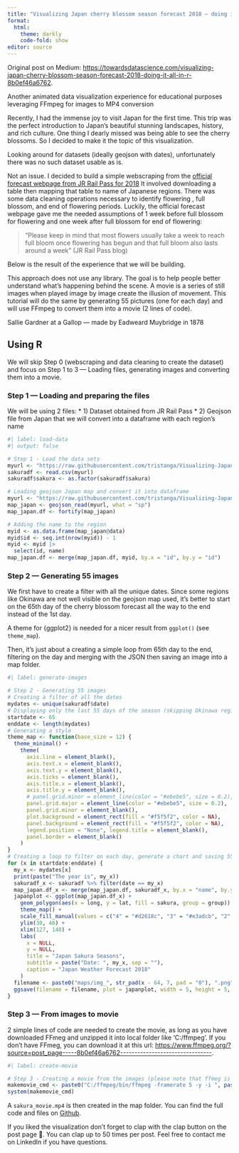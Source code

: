 ```yaml
---
title: "Visualizing Japan cherry blossom season forecast 2018 — doing it all in R"
format: 
  html:
    theme: darkly
    code-fold: show
editor: source
---
```


Original post on Medium: <https://towardsdatascience.com/visualizing-japan-cherry-blossom-season-forecast-2018-doing-it-all-in-r-8b0ef46a6762>.

Another animated data visualization experience for educational purposes leveraging FFmpeg for images to MP4 conversion

Recently, I had the immense joy to visit Japan for the first time. This trip was the perfect introduction to Japan’s beautiful stunning landscapes, history, and rich culture. One thing I dearly missed was being able to see the cherry blossoms. So I decided to make it the topic of this visualization.

Looking around for datasets (ideally geojson with dates), unfortunately there was no such dataset usable as is.

Not an issue. I decided to build a simple webscraping from the [official forecast webpage from JR Rail Pass for 2018](https://www.jrailpass.com/blog/japan-cherry-blossom-forecast) It involved downloading a table then mapping that table to name of Japanese regions. There was some data cleaning operations necessary to identify flowering , full blossom, and end of flowering periods. Luckily, the official forecast webpage gave me the needed assumptions of 1 week before full blossom for flowering and one week after full blossom for end of flowering:

> “Please keep in mind that most flowers usually take a week to reach full bloom once flowering has begun and that full bloom also lasts around a week” (JR Rail Pass blog)

Below is the result of the experience that we will be building.

This approach does not use any library. The goal is to help people better understand what’s happening behind the scene. A movie is a series of still images when played image by image create the illusion of movement. This tutorial will do the same by generating 55 pictures (one for each day) and will use FFmpeg to convert them into a movie (2 lines of code).

Sallie Gardner at a Gallop — made by Eadweard Muybridge in 1878

## Using R

We will skip Step 0 (webscraping and data cleaning to create the dataset) and focus on Step 1 to 3 — Loading files, generating images and converting them into a movie.

### Step 1 — Loading and preparing the files

We will be using 2 files: \* 1) Dataset obtained from JR Rail Pass \* 2) Geojson file from Japan that we will convert into a dataframe with each region’s name

```r
#| label: load-data
#| output: false

# Step 1 - Load the data sets
myurl <- "https://raw.githubusercontent.com/tristanga/Visualizing-Japan-cherry-blossom-season-forecast-2018/master/sakura_2018.csv"
sakuradf <- read.csv(myurl)
sakuradf$sakura <- as.factor(sakuradf$sakura)

# Loading geojson Japan map and convert it into dataframe
myurl <- "https://raw.githubusercontent.com/tristanga/Visualizing-Japan-cherry-blossom-season-forecast-2018/master/Japan.json"
map_japan <- geojson_read(myurl, what = "sp")
map_japan.df <- fortify(map_japan)

# Adding the name to the region
myid <- as.data.frame(map_japan@data)
myid$id <- seq.int(nrow(myid)) - 1
myid <- myid |>
  select(id, name)
map_japan.df <- merge(map_japan.df, myid, by.x = "id", by.y = "id")
```

### Step 2 — Generating 55 images

We first have to create a filter with all the unique dates. Since some regions like Okinawa are not well visible on the geojson map used, it’s better to start on the 65th day of the cherry blossom forecast all the way to the end instead of the 1st day.

A theme for {ggplot2} is needed for a nicer result from `ggplot()` (see `theme_map`).

Then, it’s just about a creating a simple loop from 65th day to the end, filtering on the day and merging with the JSON then saving an image into a map folder.

```r
#| label: generate-images

# Step 2 - Generating 55 images
# Creating a filter of all the dates
mydates <- unique(sakuradf$date)
# Displaying only the last 55 days of the season (skipping Okinawa region)
startdate <- 65
enddate <- length(mydates)
# Generating a style
theme_map <- function(base_size = 12) {
  theme_minimal() +
    theme(
      axis.line = element_blank(),
      axis.text.x = element_blank(),
      axis.text.y = element_blank(),
      axis.ticks = element_blank(),
      axis.title.x = element_blank(),
      axis.title.y = element_blank(),
      # panel.grid.minor = element_line(color = "#ebebe5", size = 0.2),
      panel.grid.major = element_line(color = "#ebebe5", size = 0.2),
      panel.grid.minor = element_blank(),
      plot.background = element_rect(fill = "#f5f5f2", color = NA),
      panel.background = element_rect(fill = "#f5f5f2", color = NA),
      legend.position = "None", legend.title = element_blank(),
      panel.border = element_blank()
    )
}
# Creating a loop to filter on each day, generate a chart and saving 55 images in a map folder
for (x in startdate:enddate) {
  my_x <- mydates[x]
  print(paste("The year is", my_x))
  sakuradf_x <- sakuradf %>% filter(date == my_x)
  map_japan.df_x <- merge(map_japan.df, sakuradf_x, by.x = "name", by.y = "name")
  japanplot <- ggplot(map_japan.df_x) +
    geom_polygon(aes(x = long, y = lat, fill = sakura, group = group)) +
    theme_map() +
    scale_fill_manual(values = c("4" = "#d2618c", "3" = "#e3adcb", "2" = "#f7e0f4", "1" = "#9db6c7")) +
    ylim(30, 46) +
    xlim(127, 148) +
    labs(
      x = NULL,
      y = NULL,
      title = "Japan Sakura Seasons",
      subtitle = paste("Date: ", my_x, sep = ""),
      caption = "Japan Weather Forecast 2018"
    )
  filename <- paste0("maps/img_", str_pad(x - 64, 7, pad = "0"), ".png")
  ggsave(filename = filename, plot = japanplot, width = 5, height = 5, dpi = 150, type = "cairo-png")
}
```

### Step 3 — From images to movie

2 simple lines of code are needed to create the movie, as long as you have downloaded FFmeg and unzipped it into local folder like ‘C:/ffmpeg’. If you don’t have FFmeg, you can download it at this url: <https://www.ffmpeg.org/?source=post_page-----8b0ef46a6762-------------------------------->.

```r
#| label: create-movie

# Step 3 - Creating a movie from the images (please note that ffmeg is on my C:/)
makemovie_cmd <- paste0("C:/ffmpeg/bin/ffmpeg -framerate 5 -y -i ", paste0(getwd(), "/maps/img_%7d.png"), " -r 56 -pix_fmt yuv420p ", paste0(getwd(), "/maps/"), "sakura_movie.mp4")
system(makemovie_cmd)
```

A `sakura_movie.mp4` is then created in the map folder. You can find the full code and files on [Github](https://github.com/tristanga/Visualizing-Japan-cherry-blossom-season-forecast-2018).

If you liked the visualization don’t forget to clap with the clap button on the post page 👏. You can clap up to 50 times per post. Feel free to contact me on LinkedIn if you have questions.
